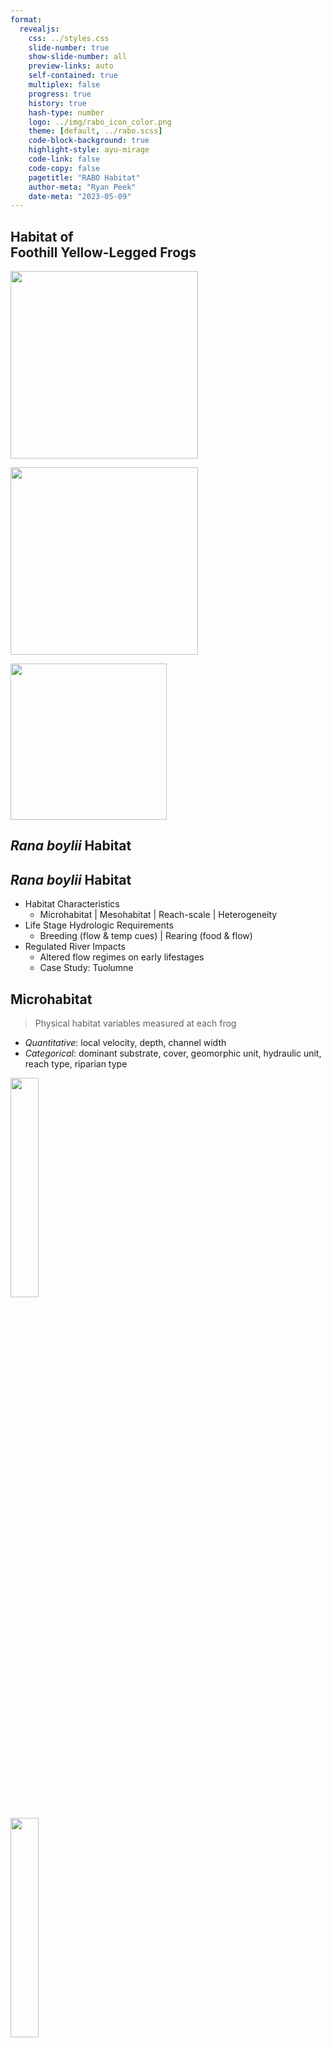 ```yaml
---
format: 
  revealjs:
    css: ../styles.css
    slide-number: true
    show-slide-number: all
    preview-links: auto
    self-contained: true
    multiplex: false
    progress: true
    history: true
    hash-type: number
    logo: ../img/rabo_icon_color.png
    theme: [default, ../rabo.scss]
    code-block-background: true
    highlight-style: ayu-mirage
    code-link: false
    code-copy: false
    pagetitle: "RABO Habitat"
    author-meta: "Ryan Peek"
    date-meta: "2023-05-09"
---
```


::: {.my-title}
# [Habitat]{.blue} of <br />Foothill Yellow-Legged Frogs

![](../img/hab_campck04_breeding.jpg){.br-100 .absolute top=300 bottom=0 left=0 width=300}

![](../img/hab_nfa_bar.jpg){.absolute top=300 bottom=0 left=370 width=300}

![](../img/hab_robbers_nfa.jpg){.br-100 .absolute bottom=0 top=300 left=740 width=250}

:::


## [*Rana boylii* Habitat]{.light-yellow} {background-image="../img/hab_nfy_bar.jpg" background-size="cover" background-position="center" background-color="#000000"}


## [*Rana boylii* Habitat]{.light-yellow} {background-image="../img/hab_nfy_bar.jpg" background-size="cover" background-position="center" background-color="#000000" background-opacity=50%}

::: {.incremental}
 - [Habitat Characteristics]{.f1}
    - Microhabitat [| Mesohabitat]{.fragment .fade-in} [| Reach-scale]{.fragment} [| Heterogeneity]{.fragment}
 - [Life Stage Hydrologic Requirements]{.f1}
    - [Breeding (flow & temp cues)]{.fragment .fade-in} [| Rearing (food & flow)]{.fragment .fade-in}
 - [Regulated River Impacts]{.f1}
    - Altered flow regimes on early lifestages
    - Case Study: Tuolumne
:::

## Microhabitat

> Physical habitat variables measured at each frog

 - [*Quantitative*]{.purple}: local velocity, depth, channel width
 - [*Categorical*]{.purple}: dominant substrate, cover, geomorphic unit, hydraulic unit, reach type, riparian type

::: {.fragment}
![](../img/habitat_breeding_rabo.jpg){.absolute left=0 bottom=0 width=30%}

![](../img/hab_campck02.jpg){.absolute right=0 bottom=0 width=30%}
:::

::: footer
Microhabitat
:::


## Microhabitat Associations 

:::{.incremental}
 - While RABO use a wide array of habitat, local hydraulic conditions are main physical control on breeding and rearing habitat
 - Egg and tadpoles are susceptible to scour / dessication from high velocities or stage drops
 - Predictability and variability (heterogeneity) are important
:::

::: footer
Microhabitat
:::


## Habitat Suitability Criteria {.smaller}

::: {.columns .pv4}

::: {.column .pr4 width="40%" .incremental}

 - Use vs. Available habitat clearly shows preference for low-velocity/depth

 - 90% of eggs observed in Sierras were in shallow, sheltered waters (n=147) (Bondi et al. 2013)
    - < 0.67 m total depth
    - < 0.15 m/s velocity

:::

::: {.column .pr4 width="60%"}

::: {.r-stack .incremental}

::: {.fragment}
![Bondi et al. 2013](../img/bondi_et_al_2013_hsc_pts.jpg){fig-align="center"}
:::

::: {.fragment}
![](../img/bondi_et_al_2013_hsc_curves.jpg){fig-align="center"}
:::

:::
:::
:::

::: footer
Microhabitat
:::


## Mesohabitat Use 

![](../img/breeding_habitat_diagram.png)

::: {.columns}

::: {.column .pr4 width="45%"}

**Low survival site** <br>(low *width:depth* ratio)

:::
::: {.column .pr4 width="10%"}
:::
::: {.column .pr4 width="45%"}

**High survival site** <br>(large *width:depth* ratio)

:::
:::

::: footer
Modified from S.Kupferberg, 1996
:::

## Mesohabitat Use {.smaller}

![](../img/van_wagner_1996.png){fig-align="center" width=800}

 - As conditions shift seasonally, so do life stages and channel habitat use (Van Wagner 1996)

::: footer
Van Wagner 1996
:::



## Reach Scale: Channel Shapes {.smaller}

::: {.columns .pv4}

::: {.column .pr4 width="70%" .incremental}

![**Broad**](../img/yarnell_broad_channel_shape.png){.r-stretch width=90%}

![**Alternating**](../img/yarnell_alternating_channel_shape.png){.r-stretch width=90%}

:::

::: {.column .pr4 width="30%"}
![**Confined**](../img/yarnell_confined_channel_shape.png)

 - Breeding typically in wide shallow cross sections in larger stream
 - Associations different by stream order, region, and hydrology
 
:::
:::

::: footer
Yarnell 2000
:::

::: notes

 - From YUBA: YOY and juveniles associated with alternating channel types (shallow at high flows, deeper at low flows), adult in pools year-round (Yarnell 2000)

:::

## Channel varies <br>by Stream Order {.smaller background-image="../img/skunk_gulch_MFA.jpg" background-size="contain" background-position="right" background-color="#000000"}

::: {.columns}

::: {.column .pr4 width="55%" .fragment}

<br>

![NF American: alternating](../img/hab_nfa_bar.jpg)

:::

:::

::: footer
[&nbsp;&nbsp;&nbsp;&nbsp;&nbsp; ➙ Skunk Canyon: confined]{.white}
:::

# Breeding <br> Habitat<br> Details {background-image="../img/storer_1925_egg_drawing.png" background-size="contain" background-position="right" background-color="#000000"}


## Egg Mass Hydrologic Habitat {.smaller}

::: {.columns}
::: {.column width="60%" .incremental}

 - [Egg Mass Water Depths:]{.f2 .blue}
    - 10--13 cm (Fitch 1936) 
    - 7--22 cm (Fuller & Lind 1992)
    - 4--43 cm (Kupferberg 1996 & 1997)
    - 6--28 cm (Van Wagner 1996)
    - 6--40 cm (Lind 2005)
    - [\> 2m!]{.red} (Peek, pers. obs. 2017)
    - 90% found in 14--67 cm in Sierras (Yarnell et al. 2011)

:::

::: {.column width="40%"}

![](../img/rabo_eggs_sfy_dark.jpg){width=80% fig-align="right"}

![Butte](../img/hab_breeding_ButteCreek.jpg){width=80% fig-align="right"}

:::
:::

::: footer
Breeding
:::

## Egg Mass Hydrologic Habitat {.smaller}

::: {.columns}
::: {.column width="60%" .incremental}

- [**Egg Mass Water Velocities**]{.blue .f2}:
  - 0.0--0.06 m/s (Fuller and Lind 1992)
  - 0.01--0.14 m/s (Kupferberg 1996 & 1997)
  - 0.0--0.03 m/s (Van Wagner 1996)
  - 0.00--0.21 m/s (Lind 2005)
  - 0.04--0.17 m/s (Wheeler and Welsh 2008)
  - Eggs: 90% found in 0.00--0.15 m/s (Yarnell et al. 2011)
 

:::

::: {.column width="40%"}


![](../img/rabo_em_gos09.jpg){width=80% fig-align="right"}

![Eel](../img/hab_breeding_EelRiver.jpg){width=80% fig-align="right"}

:::
:::

::: notes

Substrate: most common – cobbles and boulders, "clean" (no algae/sediment) surface for egg attachment (Kupferberg 1996 & 1997, Van Wagner 1996, Lind 2005, Wheeler et al. 2003)

:::

::: footer
Breeding
:::

## Tadpole Hydrologic Habitat {.smaller}

::: {.columns .pv4}
::: {.column width="60%"}

::: {.fragment .mt1}

[**Depths**]{.f2 .blue}

 - Early Stage Tadpoles (90% within): 1--54 cm
 - Late Stage Tadpoles (90% within): 1--51 cm (Yarnell et al. 2011)

:::

::: {.fragment .mt1}

[**Velocities**]{.f2 .blue}

 - Early Stage Tadpoles (90% within): 0.00--0.16 m/s
 - Late Stage Tadpoles (90% within): 0.00--0.12 m/s (Yarnell et al. 2011)
 - Critical velocities ranged from 0.01--0.04 m/s depending on developmental state, body size, and population of origin (Kupferberg et al. 2009)

:::

:::

::: {.column width="40%"}

![](../img/hab_tadpole.jpg){width=80% fig-align="right"}

![](../img/rabo_large_tadpole.jpg){width=80% fig-align="right"}

:::
:::

::: footer
Rearing
:::


## Adult Habitat {.smaller}

::: {.incremental}

 - Most common along pool, glide, or riffles (Lind and Yarnell 2008, Bourque 2008, Haggarty 2006, Yarnell 2005, Van Wagner 1996, Lind 2005)
 - Near stream cover may include wide array from shoreline rocks (especially cobble), to leaf litter, or overhanging vegetation [e.g. Carex sp.] (Bourque 2008, Haggarty 2006, Yarnell 2005, Hayes and Jennings 1988, Van Wagner 1996)
 - Adults may prefer some riparian overhanging vegetation (e.g. Carex sp.) with moderate shade (Van Wagner 1996, Zweifel 1955, Moyle 1973, Hayes and Jennings 1988)

:::

<br>
[**So pretty much all the possibilities!**]{.tc .f1 .blue .fragment}


::: footer
Adults
:::

::: notes

Post-metamorphic R. boylii remain in terrestrial riparian and riverine habitat adjacent to the wetted channel during the non-breeding season (Bourque 2008, Kupferberg 1996, Lind et al. 1996, Moyle 1973, Van Wagner 1996, Zweifel 1955). Rana boylii have been documented in a wide range of habitats, but all generally occur within a short distance of flowing water (see Bourque 2008) although differences appear to vary both regionally and seasonally (Bourque 2008, Haggarty 2006, Van Wagner 1996, Yarnell 2000, Yarnell 2005).

:::

## 

::: {.columns .pv4}

::: {.column .pr4 width="50%"}
![](../img/hab_campck03.jpg)
:::

::: {.column .tr .pr4 width="50%" .incremental}
![](../img/hab_tuo.jpg)

:::
:::

::: fragment
 - Can use a very wide range of habitat
 - From small intermittent first order tribs to large rivers
:::

::: footer
Adult Habitat
:::

## Overwintering Habitat {.smaller}

::: {.columns .pv4}
::: {.column width="60%" .incremental}
 
 - Very little data are available relating to overwintering habitat
 - Van Wagner (1996) observed *R. boylii* both in the water and along the stream-edge habitat beneath rocks, leaf litter, and *Carex spp*
 - Also found frogs appeared to be active whenever ambient conditions were favorable
 - Habitat use in large rivers may vary, juveniles & adults may move into smaller lateral tributaries to avoid risk of scouring (Kupferberg 1996)
 - Or move into adjacent terrestrial habitat to avoid winter flood events altogether.
 
:::
::: {.column .tc .pv4 width="39%"}
![Cave RABO!](../img/rabo_overwintering.jpg)
:::
:::

::: footer
Overwintering
:::



## Reach Heterogeneity

::: {.columns}

::: {.column .pr4 width="45%"}

 - Compared 10 study reaches, Shannons Diversity Index key predictor of frog abundance (Yarnell 2008)
 - Habitat diversity within a reach matters

:::
::: {.column .pr4 width="55%"}

::: {.r-stack .incremental}

![Yarnell 2008](../img/yarnell_2008_geomorphic_reach_type.png){.fragment width=90%}

![](../img/yarnell_2008_shannons.png){.fragment fig-align="center"}



:::

:::
:::

## Network Heterogeneity { background-image="../img/azimuth_inset_map_nfamerican.png" background-size="cover" background-color="#000000"}

## Network Heterogeneity {.smaller background-image="../img/peek_2010_conf_fig.png" background-size="50%" background-position="right" background-color="#000000"}

::: {.columns}

::: {.column .f2 .pr4 width="45%" .incremental}

 - Not only does the diversity of habitats within a reach matter, but the location of the reach within the stream network matters. 
 - Frogs occur closer to confluences than random or “expected” (Peek 2010)
 - Confluences are known to have higher diversity of habitats and create refugia

:::

:::

::: notes

Frogs associate with stream reaches of greater physical habitat heterogeneity

Analysing the complexity of geomorphic units at the reach scale is appropriate for this species

:::

## Habitat Summary {background-image="../img/habitat_willow_bars.jpg" background-size="cover" background-position="right" background-color="#000000" background-opacity=30%}

::: {.incremental}
 - Different life stages require different [hydraulic]{.light-blue} and [substrate]{.light-yellow} conditions
 - [Hydraulic]{.light-blue} and [substrate]{.light-yellow} conditions characterize mesohabitats (e.g., geomorphic units like riffles, pools)
 - Certain reach types, differentiated by higher diversity of geomorphic units, are preferred by life stages
 - Reaches near tributaries are often preferred because structurally more diverse & provide refugia
:::



# Hydrology for Frogs {background-color="#000000"}

## {data-menu-title="Recession Seasonality" background-image="../img/recession_seasonality_breeding.png" background-size="contain" background-position="right" background-color="#FFFFFF"}


## {data-menu-title="Quantifying Flow" background-image="../img/yarnell_biosci_flow_recession_2010.png" background-size="contain" background-position="right" background-color="#FFFFFF"}

::: notes
Flow management has greatest control over magnitude and rate of change from releases.
We can quantify 5 components: see functional flows
:::


## Quantifying<br>the Sierra<br>Spring Recession {.smaller background-image="../img/unregulated_basins_sierras_epke_2011.png" background-size="59%" background-position="right" background-color="#FFFFFF"}

## Quantifying the Sierra Spring Recession {.smaller background-image="../img/meandaily_recession_sierras_epke_2011.png" background-size="70%" background-position="center" background-color="#FFFFFF"}

::: notes

Daily recession rates consistent across elevations and basins in Sierras: timing, pattern, and rate of recession the same. Magnitude and peak are different.

:::


## { data-menu-title="Thermohydrographs" .smaller background-image="../img/thermohydrograph_nfa_combined_2011-2012.png" background-size="contain" background-position="center" background-color="#FFFFFF"}

::: {.columns}

::: {.column .f2 .pr4 width="25%" .incremental}
:::
::: {.column .tl .pr4 width="75%" .incremental}

<br>
[**2011**]{.purple}
<br><br><br><br><br><br><br><br><br><br>
[**2012**]{.purple}
:::
:::

::: notes
At RABO XS we see recession rates typically 30cm per 3 weeks (~10 cm a week) no matter the water year. SO stage change is consistent! Makes sense given avg depths for eggs usually 20-40cm, and 2-3 weeks to hatch out.
:::

## Recession Rates

::: {.columns}

::: {.column .pr4 width="40%" .incremental}

![](../img/rabo_tad_bean.jpg)

:::
::: {.column .pr4 width="60%" .incremental}

 - In RABO breeding areas, recession rates are typically 30cm per 3 weeks (~10 cm a week)
 - This is consistent across water years
 - Thus stage change is consistent, matches natural history observations of depth/velocity (hatching timing ~2-3 weeks to hatch out)

:::
:::

## Dams change flow patterns {.smaller background-image="../img/lytle_poff_2004.jpg" background-size="80%" background-position="center" background-color="#FFFFFF"}

:::footer
Lytle and Poff 2004
:::


## Type of flow alteration plays a big role {.smaller background-image="../img/regulation_types_combined.png" background-size="contain" background-position="center" background-color="#000000"}


::: notes

 - Altered flows often aseasonal/asynchronous to natural flow regime
 - Decoupling of flow cues from environmental cues
 - Eggs can be scoured or dessicated by changing flows
 - Changes in algal/insect prey base
 - Tadpole energetic costs to "hunkering down" and issues when refugia not available (bed armoring)

:::


## {data-menu-title="MFA Flow" background-image="../img/mfa_flow_patterns_zoomed.png" background-size="contain" background-position="top" background-color="#000000"}

![](../img/dam_sierras.jpg){.absolute width=20% left=40 bottom=300}


## {data-menu-title="Egg Stranding" background-image="../img/forbestown_egg_stranding.jpg" background-size="contain" background-position="right" background-color="#000000"}

![](../img/slate_ck_dam.png){.absolute width=40% left=0}


# Case Study {data-menu-title="Tuolumne Case Study" .tl background-image="../img/clavey.jpg" background-size="cover" background-position="center" background-color="#000000"}

## <br /> FYLF Habitats within the <br />Tuolumne Watershed {.tr .smaller background-image="../img/striegle_hab_01.jpg" background-size="contain" background-position="center" background-color="#000000"}

## {.tr .smaller background-image="../img/striegle_hab_02.jpg" background-size="contain" background-position="center" background-color="#000000"}

::: {.columns}

::: {.column .pr4 width="25%"}
:::
::: {.column .pr4 width="70%"}

<br><br><br>
<br><br>
<br><br><br>
<br><br>

- 2022 survey data
- Primary survey area covers 28-miles of MSTR
- All age-classes of FYLF observations shown as yellow dots
- Survey Effort: 2022 surveys shown as downstream “start” (green star) and upstream “end” (red star)
:::
:::

## MSR at "Early Intake"<br/> Elevation ~2300' {.tr .smaller background-image="../img/striegle_hab_03.png" background-size="contain" background-position="center" background-color="#000000"}

## {background-image="../img/striegle_hab_04.png" background-size="contain" background-position="center" background-color="#000000"}

## {background-image="../img/striegle_hab_05.png" background-size="contain" background-position="center" background-color="#000000"}

## {background-image="../img/striegle_hab_06.jpg" background-size="contain" background-position="center" background-color="#000000" background-opacity="70%"}

 - Late Summer: Expecting late-stage larvae
 - Wading/visual techniques (looking for poop)
 - Looking everywhere, but focusing on warmer side edgewaters (even on south-bank)

## {background-image="../img/striegle_hab_07.png" background-size="contain" background-position="center" background-color="#000000"}

![](../img/striegle_hab_08.png){.absolute top=0 right=0 width=300}

::: footer
[9/14/2022]{.white}
:::

## {background-image="../img/striegle_hab_09.png" background-size="contain" background-position="center" background-color="#000000"}

## {background-image="../img/striegle_hab_10.png" background-size="contain" background-position="center" background-color="#000000"}

## <br /><br /> MSTR below <br />Cherry Creek {.tc .smaller background-image="../img/striegle_hab_11.jpg" background-size="contain" background-position="center" background-color="#000000"}

## {background-image="../img/striegle_hab_12.png" background-size="contain" background-position="center" background-color="#000000"}

## {background-image="../img/striegle_hab_13.png" background-size="contain" background-position="center" background-color="#000000"}

## {background-image="../img/striegle_hab_14.jpg" background-size="contain" background-position="center" background-color="#000000"}

![](../img/striegle_hab_15.jpg){.absolute left=0 bottom=0 width=340}

## <br /> MSTR near <br />Clavey Confluence {.tc .smaller background-image="../img/striegle_hab_16.jpg" background-size="contain" background-position="center" background-color="#000000"}

::: footer
8/9/2022
:::

## {background-image="../img/striegle_hab_17.jpg" background-size="contain" background-position="center" background-color="#000000"}

## {background-image="../img/striegle_hab_17.jpg" background-size="contain" background-position="center" background-color="#000000" background-opacity="60%"}

 - Good low flow rearing (with daily pulse)
 - Multiple tads of similar age. Egg location?

## {background-image="../img/striegle_hab_18.jpg" background-size="contain" background-position="center" background-color="#000000"}


## [Tributaries to MSTR: Observations since 2018]{.f1} {background-image="../img/striegle_hab_19.jpg" background-size="contain" background-position="center" background-color="#000000"}

 - FYLF Breeding: E, L, [M (aqua arrow)]{.light-green}
 - Older life stages ([orange]{.orange})


## SF Tuolumne:<br /> Egg clutch obs 6/1/2022, larvae 7/27 {.smaller background-image="../img/striegle_hab_20.jpg" background-size="contain" background-position="bottom" background-color="#000000"}

## {background-image="../img/striegle_hab_21.jpg" background-size="contain" background-position="center" background-color="#000000"}

## Clavey River (8/9/2022 Flow < 5cfs) { .smaller background-image="../img/striegle_hab_22.jpg" background-size="contain" background-position="bottom" background-color="#FFFFFF"}

## Larvae <br />locations {.tl .smaller background-image="../img/striegle_hab_23.jpg" background-size="cover" background-position="center" background-color="#FFFFFF"}

##    ...and smaller tribs {.tr .smaller background-image="../img/striegle_hab_24.jpg" background-size="cover" background-position="bottom" background-color="#FFFFFF"}

##    ...and even smaller tribs {.tr .smaller background-image="../img/striegle_hab_25.jpg" background-size="contain" background-position="bottom" background-color="#FFFFFF"}

## {.smaller background-image="../img/striegle_hab_26.jpg" background-size="contain" background-position="center" background-color="#FFFFFF"}

## {.smaller background-image="../img/striegle_hab_27.jpg" background-size="contain" background-position="right" background-color="#000000" background-opacity="99%"}

## Spring-fed trib <1cfs: 2 EM on 5/11  {.smaller background-image="../img/striegle_hab_27.jpg" background-size="contain" background-position="right" background-color="#000000" background-opacity="70%"}

## [FYLF clutches observed on 5/11 & follow-up 6/1/2022]{.f1 .smaller}

::: {.columns}

::: {.column width="50%"}
![](../img/striegle_hab_28.jpg)
:::

::: {.column  width="50%"}
![](../img/striegle_hab_29.jpg)
:::
:::

## <br /><br /><br /><br /><br /><br /><br />Lest we forget the older ones...{.smaller background-image="../img/striegle_hab_30.jpg" background-size="contain" background-position="center" background-color="#000000"}

## 

::: {.columns}

::: {.column width="50%"}
![](../img/striegle_hab_31.jpg)
:::

::: {.column  width="50%"}
![](../img/striegle_hab_32.jpg)
:::
:::

##  {background-image="../img/striegle_hab_33.jpg" background-size="contain" background-position="center" background-color="#000000"}

##  {background-image="../img/striegle_hab_34.jpg" background-size="contain" background-position="center" background-color="#000000"}


## Questions? {background-color="#111111" background-image="../img/artsy_datasheet_rabo.jpg" background-size="cover" background-position="bottom"}
